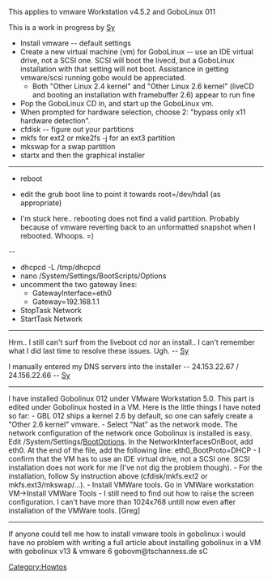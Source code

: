 This applies to vmware Workstation v4.5.2 and GoboLinux 011

This is a work in progress by [[Sy]]

* Install vmware -- default settings
* Create a new virtual machine (vm) for GoboLinux -- use an IDE virtual drive, not a SCSI one.  SCSI will boot the livecd, but a GoboLinux installation with that setting will not boot.  Assistance in getting vmware/scsi running gobo would be appreciated.
** Both "Other Linux 2.4 kernel" and "Other Linux 2.6 kernel" (liveCD and booting an installation with framebuffer 2.6) appear to run fine
* Pop the GoboLinux CD in, and start up the GoboLinux vm.
* When prompted for hardware selection, choose 2:  "bypass only x11 hardware detection".
* cfdisk -- figure out your partitions
* mkfs for ext2 or mke2fs -j for an ext3 partition
* mkswap for a swap partition
* startx and then the graphical installer

----

* reboot

* edit the grub boot line to point it towards root=/dev/hda1 (as appropriate)
{{todo| add edit instructions before rebooting (mount, edit a file, reinstall grub?)}}
* I'm stuck here.. rebooting does not find a valid partition.  Probably because of vmware reverting back to an unformatted snapshot when I rebooted.  Whoops.  =)

--

* dhcpcd -L /tmp/dhcpcd
* nano /System/Settings/BootScripts/Options
* uncomment the two gateway lines:
** GatewayInterface=eth0
** Gateway=192.168.1.1
* StopTask Network
* StartTask Network

----

Hrm.. I still can't surf from the liveboot cd nor an install.. I can't remember what I did last time to resolve these issues.  Ugh. -- [[Sy]]

I manually entered my DNS servers into the installer -- 24.153.22.67 / 24.156.22.66 -- [[Sy]]
----
I have installed Gobolinux 012 under VMware Workstation 5.0. This part is  edited under Gobolinux hosted in a VM. Here is the little things I have noted so far:
- GBL 012 ships a kernel 2.6 by default, so one can safely create a "Other 2.6 kernel" vmware.
- Select "Nat" as the network mode. The network configuration of the network once Gobolinux is installed is easy. Edit /System/Settings/[[BootOptions]]. In the NetworkInterfacesOnBoot, add eth0. At the end of the file, add the following line:
eth0_BootProto=DHCP
- I confirm that the VM has to use an IDE virtual drive, not a SCSI one. SCSI installation does not work for me (I've not dig the problem though).
- For the installation, follow Sy instruction above (cfdisk/mkfs.ext2 or mkfs.ext3/mkswap/...).
- Install VMWare tools. Go in VMWare workstation VM->Install VMWare Tools
- I still need to find out how to raise the screen configuration. I can't have more than 1024x768 untill now even after installation of the VMWare tools.
[Greg]

----
If anyone could tell me how to install vmware tools in gobolinux i would have no problem with writing a full article about installing gobolinux in a VM with gobolinux v13 & vmware 6
gobovm@tschanness.de
sC

{{Platforms}}

[[Category:Howtos]]